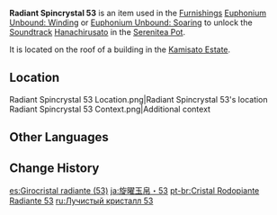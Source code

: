 {{Item Infobox
|id           = 141053
|image        = Item Radiant Spincrystal.png
|type         = Adventure Items
|group        = Radiant Spincrystals
|group2       = Inazuma Spincrystals
|quality      = 4
|invCategory  = Precious Items
|description  = This wondrous crystal contains a certain rhythm, like something beautiful woven from delicate silk. These items can be found throughout the mainland or from merchants who collect curios. The tune held within this crystal can be revivified in your [[Serenitea Pot]] using either "[[Euphonium Unbound: Winding]]" or "[[Euphonium Unbound: Soaring]]." The tune contained within this [[Radiant Spincrystal]] is "[[Hanachirusato (Soundtrack)|Hanachirusato]]."
|source1      = [[Kamisato Estate]]
|track        = Hanachirusato (Soundtrack)
}}
'''Radiant Spincrystal 53''' is an item used in the [[Furnishings]] [[Euphonium Unbound: Winding]] or [[Euphonium Unbound: Soaring]] to unlock the [[Soundtrack]] [[Hanachirusato (Soundtrack)|Hanachirusato]] in the [[Serenitea Pot]].

It is located on the roof of a building in the [[Kamisato Estate]].

==Location==
<gallery>
Radiant Spincrystal 53 Location.png|Radiant Spincrystal 53's location
Radiant Spincrystal 53 Context.png|Additional context
</gallery>

==Other Languages==
{{Other Languages
|default_hidden = 1
|en      = Radiant Spincrystal 53
|zhs     = 旋曜玉帛・其五十三
|zhs_rm  = Xuán Yào Yùbó - Qí Wǔshísān
|zht     = 旋曜玉帛・其五十三
|zht_rm  = Xuán Yào Yùbó - Qí Wǔshísān
|ja      = 旋曜玉帛・53
|ja_rm   = Sen'you Gyokuhaku - Gojuusan{{Assumed}}
|ko      = 빛나는 결정・53
|ko_rm   = Binnaneun Gyeoljeong - Osipssam
|es      = Girocristal radiante (53)
|fr      = Gyrocristal radiant 53
|ru      = Лучистый кристалл {{tt|53|}}
|th      = Radiant Spincrystal 53
|vi      = Ngọc Thạch Âm Vang 53
|de      = Strahlender Drehkristall LIII
|id      = Radiant Spincrystal 53
|pt      = Cristal Rodopiante Radiante 53
|tr      = Parlak Burgu Kristal 53
|it      = Voltacristallo radioso 53
}}

==Change History==
{{Change History|2.6}}

[[es:Girocristal radiante (53)]]
[[ja:旋曜玉帛・53]]
[[pt-br:Cristal Rodopiante Radiante 53]]
[[ru:Лучистый кристалл 53]]